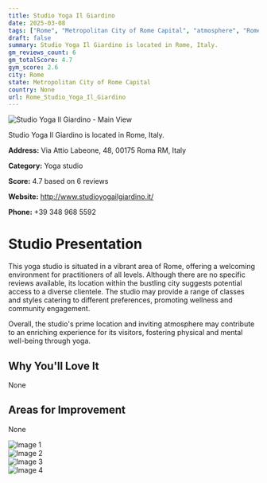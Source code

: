 ```yaml
---
title: Studio Yoga Il Giardino
date: 2025-03-08
tags: ["Rome", "Metropolitan City of Rome Capital", "atmosphere", "Rome"]  
draft: false
summary: Studio Yoga Il Giardino is located in Rome, Italy.
gm_reviews_count: 6
gm_totalScore: 4.7
gym_score: 2.6
city: Rome
state: Metropolitan City of Rome Capital
country: None
url: Rome_Studio_Yoga_Il_Giardino
---
```


<div className="aspect-[16/9] relative my-8">
  <img 
    src="https://lh5.googleusercontent.com/p/AF1QipMkzHUS_TLevwR3-38OH9bplk4MhTnS-ShEevha=w1920-h1080-k-no"
    alt="Studio Yoga Il Giardino - Main View"
    className="object-cover absolute inset-0 w-full h-full rounded-lg"
  />
</div>

Studio Yoga Il Giardino is located in Rome, Italy.

**Address:** Via Attio Labeone, 48, 00175 Roma RM, Italy

**Category:** Yoga studio

**Score:** 4.7 based on 6 reviews

**Website:** http://www.studioyogailgiardino.it/

**Phone:** +39 348 968 5592

# Studio Presentation

This yoga studio is situated in a vibrant area of Rome, offering a welcoming environment for practitioners of all levels. Although there are no specific reviews available, its location within the bustling city suggests potential access to a diverse clientele. The studio may provide a range of classes and styles catering to different preferences, promoting wellness and community engagement.

Overall, the studio's prime location and inviting atmosphere may contribute to an enriching experience for its visitors, fostering physical and mental well-being through yoga.

## Why You'll Love It

None

## Areas for Improvement

None

<div className="grid grid-cols-1 xl:grid-cols-2 gap-4 my-8">
<div className="aspect-[4/3] relative"><img src="https://lh5.googleusercontent.com/p/AF1QipO2MCyOSW4oXgUD2_zGYIZjnrdgI1s-L4ZbjkCU=w1920-h1080-k-no" alt="Image 1" className="object-cover absolute inset-0 w-full h-full rounded-lg" /></div>
<div className="aspect-[4/3] relative"><img src="https://lh5.googleusercontent.com/p/AF1QipP9OSv-OJvi43Y8rxeErnYw1sxpQZA6vJCI0_IZ=w1920-h1080-k-no" alt="Image 2" className="object-cover absolute inset-0 w-full h-full rounded-lg" /></div>
<div className="aspect-[4/3] relative"><img src="https://lh5.googleusercontent.com/p/AF1QipOZe0elEb50BTa-Ji3iRsBdpaFMy-XFX8LRyDA=w1920-h1080-k-no" alt="Image 3" className="object-cover absolute inset-0 w-full h-full rounded-lg" /></div>
<div className="aspect-[4/3] relative"><img src="https://streetviewpixels-pa.googleapis.com/v1/thumbnail?panoid=VH_rqeaMqLEOAbJI6TjOHg&cb_client=maps_sv.tactile.gps&w=203&h=100&yaw=294.65784&pitch=0&thumbfov=100" alt="Image 4" className="object-cover absolute inset-0 w-full h-full rounded-lg" /></div>
</div>